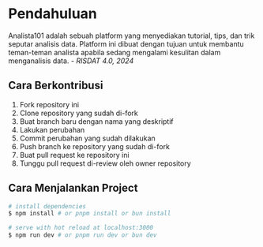 # Pendahuluan
 
Analista101 adalah sebuah platform yang menyediakan tutorial, tips, dan trik seputar analisis data. Platform ini dibuat dengan tujuan untuk membantu teman-teman analista apabila sedang mengalami kesulitan dalam menganalisis data. *- RISDAT 4.0, 2024*

## Cara Berkontribusi

1. Fork repository ini
2. Clone repository yang sudah di-fork
3. Buat branch baru dengan nama yang deskriptif
4. Lakukan perubahan
5. Commit perubahan yang sudah dilakukan
6. Push branch ke repository yang sudah di-fork
7. Buat pull request ke repository ini
8. Tunggu pull request di-review oleh owner repository

## Cara Menjalankan Project

```bash
# install dependencies
$ npm install # or pnpm install or bun install
```
    
```bash
# serve with hot reload at localhost:3000
$ npm run dev # or pnpm run dev or bun dev
```